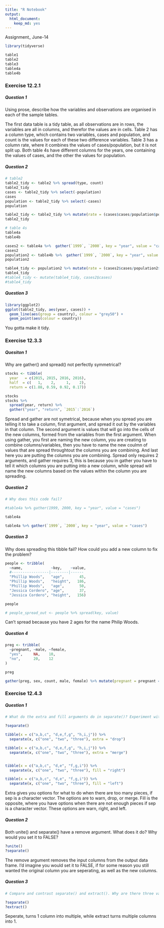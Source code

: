 ```yaml
---
title: "R Notebook"
output: 
  html_document: 
    keep_md: yes
---
```


Assignment_ June-14


```r
library(tidyverse)
```



```r
table1
table2
table3
table4a
table4b
```


### Exercise 12.2.1

##### Question 1

Using prose, describe how the variables and observations are organised in each of the sample tables.

The first data table is a tidy table, as all observations are in rows, the variables are all in columns, and therefor the values are in cells. Table 2 has a column type, which contains two variables, cases and population, and count is the values for each of these two difference variables. Table 3 has a column rate, where it combines the values of cases/population, but it is not split up. Both table 4s have different columns for the years, one containing the values of cases, and the other the values for population.


##### Question 2

```r
# table2
table2_tidy <- table2 %>% spread(type, count)
table2_tidy
cases <- table2_tidy %>% select(-population)
cases
population <- table2_tidy %>% select(-cases)
population

table2_tidy <- table2_tidy %>% mutate(rate = (cases$cases/population$population)*10000)
table2_tidy

```

```r
# table 4s
table4a
table4b

cases2 <- table4a %>%  gather(`1999`, `2000`, key = "year", value = "cases")
cases2
population2 <- table4b %>%  gather(`1999`, `2000`, key = "year", value = "population")
population2

table4_tidy <- population2 %>% mutate(rate = (cases2$cases/population2$population)*10000) 
table4_tidy
#table4_tidy <- mutate(table4_tidy, cases2$cases)
#table4_tidy

```


##### Question 3


```r
library(ggplot2)
ggplot(table2_tidy, aes(year, cases)) + 
  geom_line(aes(group = country), colour = "grey50") + 
  geom_point(aes(colour = country))
```

You gotta make it tidy.




### Exercise 12.3.3


##### Quesiton 1

Why are gather() and spread() not perfectly symmetrical?

```r
stocks <- tibble(
  year   = c(2015, 2015, 2016, 2016),
  half  = c(   1,    2,     1,    2),
  return = c(1.88, 0.59, 0.92, 0.17))

stocks
stocks %>% 
  spread(year, return) %>% 
  gather("year", "return", `2015`:`2016`)
```

Spread and gather are not symetrical, because when you spread you are telling it to take a column, first argument, and spread it out by the variables in that column. The second argument is values that will go into the cells of the new columns, formed from the variables from the first argument. When using gather, you first are naming the new column, you are creating to combine columns/variables, then you have to name the new coulmn of values that are spread throughtout the columns you are combining. And last here you are putting the columns you are combining. Spread only requires 2 arguments, and gather requires 3, this is because you in gather you have to tell it which columns you are putting into a new column, while spread will name the new columns based on the values within the column you are spreading. 



##### Question 2

```r
# Why does this code fail?

#table4a %>% gather(1999, 2000, key = "year", value = "cases")

table4a

table4a %>% gather(`1999`, `2000`, key = "year", value = "cases")
```


##### Question 3

Why does spreading this tibble fail? How could you add a new column to fix the problem?

```r
people <- tribble(
  ~name,             ~key,    ~value,
  #-----------------|--------|------
  "Phillip Woods",   "age",       45,
  "Phillip Woods",   "height",   186,
  "Phillip Woods",   "age",       50,
  "Jessica Cordero", "age",       37,
  "Jessica Cordero", "height",   156)

people

# people_spread_out <- people %>% spread(key, value)


```

Can't spread because you have 2 ages for the name Philip Woods. 



##### Question 4


```r
preg <- tribble(
  ~pregnant, ~male, ~female,
  "yes",     NA,    10,
  "no",      20,    12
)

preg

gather(preg, sex, count, male, female) %>% mutate(pregnant = pregnant == "yes", female = sex == "female") %>% select(-sex)
```




### Exercise 12.4.3


##### Question 1

```r
# What do the extra and fill arguments do in separate()? Experiment with the various options for the following two toy datasets?

?separate()

tibble(x = c("a,b,c", "d,e,f,g", "h,i,j")) %>% 
  separate(x, c("one", "two", "three"), extra = "drop")

tibble(x = c("a,b,c", "d,e,f,g", "h,i,j")) %>% 
  separate(x, c("one", "two", "three"), extra = "merge")


tibble(x = c("a,b,c", "d,e", "f,g,i")) %>% 
  separate(x, c("one", "two", "three"), fill = "right")

tibble(x = c("a,b,c", "d,e", "f,g,i")) %>% 
  separate(x, c("one", "two", "three"), fill = "left")

```

Extra gives you options for what to do when there are too many pieces, if sep is a character vector. The options are to warn, drop, or merge. Fill is the opposite, where you have options when there are not enough pieces if sep is a character vector. These options are warn, right, and left.


##### Question 2

Both unite() and separate() have a remove argument. What does it do? Why would you set it to FALSE?


```r
?unite()
?separate()
```


The remove argument removes the input columns from the output data frame. I'd imagine you would set it to FALSE, if for some reason you still wanted the original column you are seperating, as well as the new columns.


##### Question 3

```r
# Compare and contrast separate() and extract(). Why are there three variations of separation (by position, by separator, and with groups), but only one unite?

?separate()
?extract()
```

Seperate, turns 1 column into multiple, while extract turns multiple columns into 1.  










